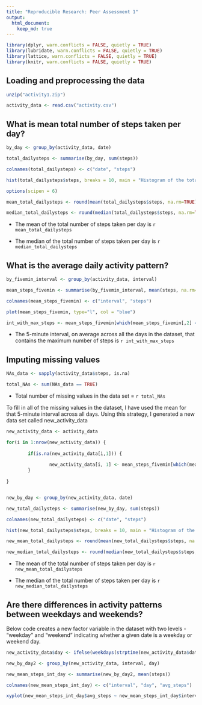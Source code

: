 ```yaml
---
title: "Reproducible Research: Peer Assessment 1"
output: 
  html_document:
    keep_md: true
---
```


```r
library(dplyr, warn.conflicts = FALSE, quietly = TRUE)
library(lubridate, warn.conflicts = FALSE, quietly = TRUE)
library(lattice, warn.conflicts = FALSE, quietly = TRUE)
library(knitr, warn.conflicts = FALSE, quietly = TRUE)
```

## Loading and preprocessing the data

```r
unzip("activity1.zip")

activity_data <- read.csv("activity.csv")

```


## What is mean total number of steps taken per day?
```r

by_day <- group_by(activity_data, date)

total_dailysteps <- summarise(by_day, sum(steps))

colnames(total_dailysteps) <- c("date", "steps")

hist(total_dailysteps$steps, breaks = 10, main = "Histogram of the total number of steps taken each day", xlab = "Steps", col = "blue")

options(scipen = 6)

mean_total_dailysteps <- round(mean(total_dailysteps$steps, na.rm=TRUE),3)

median_total_dailysteps <- round(median(total_dailysteps$steps, na.rm=TRUE),3)

```

* The mean of the total number of steps taken per day is `r mean_total_dailysteps`

* The median of the total number of steps taken per day is `r median_total_dailysteps`

## What is the average daily activity pattern?

```r

by_fivemin_interval <- group_by(activity_data, interval)

mean_steps_fivemin <- summarise(by_fivemin_interval, mean(steps, na.rm=TRUE))

colnames(mean_steps_fivemin) <- c("interval", "steps")

plot(mean_steps_fivemin, type="l", col = "blue")

int_with_max_steps <- mean_steps_fivemin[which(mean_steps_fivemin[,2] == max(mean_steps_fivemin$steps)),1]

```

* The 5-minute interval, on average across all the days in the dataset, that contains the maximum number of steps is `r int_with_max_steps`

## Imputing missing values



```r

NAs_data <- sapply(activity_data$steps, is.na)

total_NAs <- sum(NAs_data == TRUE)

```

* Total number of missing values in the data set = `r total_NAs`

To fill in all of the missing values in the dataset, I have used the mean for that 5-minute interval across all days. Using this strategy, I generated a new data set called new_activity_data

```r
new_activity_data <- activity_data

for(i in 1:nrow(new_activity_data)) {
        
        if(is.na(new_activity_data[i,1])) {
                
                new_activity_data[i, 1] <- mean_steps_fivemin[which(mean_steps_fivemin$interval == new_activity_data[i, 3]),2]
        }
        
}


new_by_day <- group_by(new_activity_data, date)

new_total_dailysteps <- summarise(new_by_day, sum(steps))

colnames(new_total_dailysteps) <- c("date", "steps")

hist(new_total_dailysteps$steps, breaks = 10, main = "Histogram of the total number of steps taken each day", xlab = "Steps", col = "blue")

new_mean_total_dailysteps <- round(mean(new_total_dailysteps$steps, na.rm=TRUE),3)

new_median_total_dailysteps <- round(median(new_total_dailysteps$steps, na.rm=TRUE),3)

```

* The mean of the total number of steps taken per day is `r new_mean_total_dailysteps`

* The median of the total number of steps taken per day is `r new_median_total_dailysteps`



## Are there differences in activity patterns between weekdays and weekends?

Below code creates a new factor variable in the dataset with two levels - "weekday" and "weekend" indicating whether a given date is a weekday or weekend day.
```r

new_activity_data$day <- ifelse(weekdays(strptime(new_activity_data$date, "%Y-%m-%d")) %in% c("Saturday", "Sunday"), "weekend","weekday" )
```


```r

new_by_day2 <- group_by(new_activity_data, interval, day)

new_mean_steps_int_day <- summarise(new_by_day2, mean(steps))

colnames(new_mean_steps_int_day) <- c("interval", "day", "avg_steps")

xyplot(new_mean_steps_int_day$avg_steps ~ new_mean_steps_int_day$interval | new_mean_steps_int_day$day, layout = c(1,2), type = "l", xlab = "interval", ylab = "Average number of steps")

```


